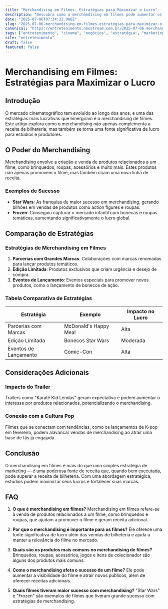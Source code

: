 ```yaml
---
title: "Merchandising em Filmes: Estratégias para Maximizar o Lucro"
description: "Descubra como o merchandising em filmes pode aumentar os lucros, explorando estratégias eficazes e suas comparações no mercado de entretenimento."
date: "2025-07-06T07:34:22.980Z"
slug: "2025-07-06-merchandising-em-filmes-estrategias-para-maximizar-o-lucro"
canonical: "https://entretenimento.neostream.com.br/2025-07-06-merchandising-em-filmes-estrategias-para-maximizar-o-lucro"
tags: ["entretenimento", "cinema", "negócios", "estratégia", "marketing"]
site: "entretenimento"
draft: false
featured: false
---
```


# Merchandising em Filmes: Estratégias para Maximizar o Lucro

## Introdução
O mercado cinematográfico tem evoluído ao longo dos anos, e uma das estratégias mais lucrativas que emergiram é o merchandising de filmes. Este artigo explora como o merchandising não apenas complementa a receita de bilheteria, mas também se torna uma fonte significativa de lucro para estúdios e produtores.

## O Poder do Merchandising
Merchandising envolve a criação e venda de produtos relacionados a um filme, como brinquedos, roupas, acessórios e muito mais. Estes produtos não apenas promovem o filme, mas também criam uma nova linha de receita.

### Exemplos de Sucesso
- **Star Wars**: As franquias de maior sucesso em merchandising, gerando bilhões em vendas de produtos como action figures e roupas.
- **Frozen**: Conseguiu capturar o mercado infantil com bonecas e roupas temáticas, aumentando significativamente o lucro global.

## Comparação de Estratégias
### Estratégias de Merchandising em Filmes
1. **Parcerias com Grandes Marcas**: Colaborações com marcas renomadas para lançar produtos temáticos.
2. **Edição Limitada**: Produtos exclusivos que criam urgência e desejo de compra.
3. **Eventos de Lançamento**: Eventos especiais para promover novos produtos, como o lançamento de bonecos de ação.

### Tabela Comparativa de Estratégias
| Estratégia            | Exemplo                  | Impacto no Lucro |
|-----------------------|--------------------------|------------------|
| Parcerias com Marcas  | McDonald's Happy Meal    | Alta             |
| Edição Limitada       | Bonecos Star Wars        | Moderada         |
| Eventos de Lançamento | Comic-Con                | Alta             |

## Considerações Adicionais
### Impacto do Trailer
Trailers como "Karatê Kid Lendas" geram expectativa e podem aumentar o interesse por produtos relacionados, potencializando o merchandising.

### Conexão com a Cultura Pop
Filmes que se conectam com tendências, como os lançamentos de K-pop em fevereiro, podem alavancar vendas de merchandising ao atrair uma base de fãs já engajada.

## Conclusão
O merchandising em filmes é mais do que uma simples estratégia de marketing — é uma poderosa fonte de receita que, quando bem executada, pode superar a receita de bilheteria. Com uma abordagem estratégica, estúdios podem maximizar seus lucros e fortalecer suas marcas.

## FAQ
1. **O que é merchandising em filmes?**
   Merchandising em filmes refere-se à venda de produtos relacionados a um filme, como brinquedos e roupas, que ajudam a promover o filme e geram receita adicional.

2. **Por que o merchandising é importante para os filmes?**
   Ele oferece uma fonte significativa de lucro além das vendas de bilheteria e ajuda a manter a relevância do filme no mercado.

3. **Quais são os produtos mais comuns no merchandising de filmes?**
   Brinquedos, roupas, acessórios, jogos e itens de colecionador são alguns dos produtos mais comuns.

4. **Como o merchandising afeta o sucesso de um filme?**
   Ele pode aumentar a visibilidade do filme e atrair novos públicos, além de oferecer receitas adicionais.

5. **Quais filmes tiveram maior sucesso com merchandising?**
   "Star Wars" e "Frozen" são exemplos de filmes que tiveram grande sucesso com estratégias de merchandising.
